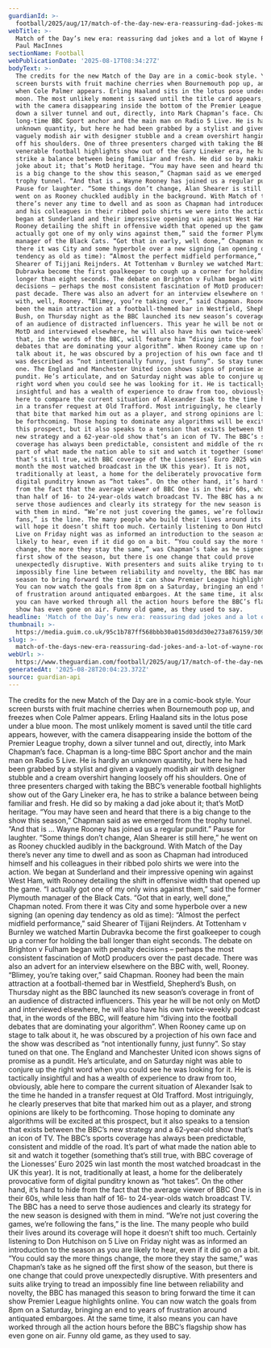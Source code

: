 ```yaml
---
guardianId: >-
  football/2025/aug/17/match-of-the-day-new-era-reassuring-dad-jokes-mark-chapman-lot-of-wayne-rooney-football-bbc
webTitle: >-
  Match of the Day’s new era: reassuring dad jokes and a lot of Wayne Rooney |
  Paul MacInnes
sectionName: Football
webPublicationDate: '2025-08-17T08:34:27Z'
bodyText: >-
  The credits for the new Match of the Day are in a comic-book style. Your
  screen bursts with fruit machine cherries when Bournemouth pop up, and freezes
  when Cole Palmer appears. Erling Haaland sits in the lotus pose under a blue
  moon. The most unlikely moment is saved until the title card appears, however,
  with the camera disappearing inside the bottom of the Premier League trophy,
  down a silver tunnel and out, directly, into Mark Chapman’s face. Chapman is a
  long-time BBC Sport anchor and the main man on Radio 5 Live. He is hardly an
  unknown quantity, but here he had been grabbed by a stylist and given a
  vaguely modish air with designer stubble and a cream overshirt hanging loosely
  off his shoulders. One of three presenters charged with taking the BBC’s
  venerable football highlights show out of the Gary Lineker era, he has to
  strike a balance between being familiar and fresh. He did so by making a dad
  joke about it; that’s MotD heritage. “You may have seen and heard that there
  is a big change to the show this season,” Chapman said as we emerged from the
  trophy tunnel. “And that is … Wayne Rooney has joined us a regular pundit.”
  Pause for laughter. “Some things don’t change, Alan Shearer is still here,” he
  went on as Rooney chuckled audibly in the background. With Match of the Day
  there’s never any time to dwell and as soon as Chapman had introduced himself
  and his colleagues in their ribbed polo shirts we were into the action. We
  began at Sunderland and their impressive opening win against West Ham, with
  Rooney detailing the shift in offensive width that opened up the game. “I
  actually got one of my only wins against them,” said the former Plymouth
  manager of the Black Cats. “Got that in early, well done,” Chapman noted. From
  there it was City and some hyperbole over a new signing (an opening day
  tendency as old as time): “Almost the perfect midfield performance,” said
  Shearer of Tijjani Reijnders. At Tottenham v Burnley we watched Martin
  Dubravka become the first goalkeeper to cough up a corner for holding the ball
  longer than eight seconds. The debate on Brighton v Fulham began with penalty
  decisions – perhaps the most consistent fascination of MotD producers over the
  past decade. There was also an advert for an interview elsewhere on the BBC
  with, well, Rooney. “Blimey, you’re taking over,” said Chapman. Rooney had
  been the main attraction at a football-themed bar in Westfield, Shepherd’s
  Bush, on Thursday night as the BBC launched its new season’s coverage in front
  of an audience of distracted influencers. This year he will be not only on
  MotD and interviewed elsewhere, he will also have his own twice-weekly podcast
  that, in the words of the BBC, will feature him “diving into the football
  debates that are dominating your algorithm”. When Rooney came up on stage to
  talk about it, he was obscured by a projection of his own face and the show
  was described as “not intentionally funny, just funny”. So stay tuned on that
  one. The England and Manchester United icon shows signs of promise as a
  pundit. He’s articulate, and on Saturday night was able to conjure up the
  right word when you could see he was looking for it. He is tactically
  insightful and has a wealth of experience to draw from too, obviously, able
  here to compare the current situation of Alexander Isak to the time he handed
  in a transfer request at Old Trafford. Most intriguingly, he clearly preserves
  that bite that marked him out as a player, and strong opinions are likely to
  be forthcoming. Those hoping to dominate any algorithms will be excited at
  this prospect, but it also speaks to a tension that exists between the BBC’s
  new strategy and a 62‑year‑old show that’s an icon of TV. The BBC’s sports
  coverage has always been predictable, consistent and middle of the road. It’s
  part of what made the nation able to sit and watch it together (something
  that’s still true, with BBC coverage of the Lionesses’ Euro 2025 win last
  month the most watched broadcast in the UK this year). It is not,
  traditionally at least, a home for the deliberately provocative form of
  digital punditry known as “hot takes”. On the other hand, it’s hard to hide
  from the fact that the average viewer of BBC One is in their 60s, while less
  than half of 16- to 24-year-olds watch broadcast TV. The BBC has a need to
  serve those audiences and clearly its strategy for the new season is designed
  with them in mind. “We’re not just covering the games, we’re following the
  fans,” is the line. The many people who build their lives around its coverage
  will hope it doesn’t shift too much. Certainly listening to Don Hutchison on 5
  Live on Friday night was as informed an introduction to the season as you are
  likely to hear, even if it did go on a bit. “You could say the more things
  change, the more they stay the same,” was Chapman’s take as he signed off the
  first show of the season, but there is one change that could prove
  unexpectedly disruptive. With presenters and suits alike trying to tread an
  impossibly fine line between reliability and novelty, the BBC has managed this
  season to bring forward the time it can show Premier League highlights online.
  You can now watch the goals from 8pm on a Saturday, bringing an end to years
  of frustration around antiquated embargoes. At the same time, it also means
  you can have worked through all the action hours before the BBC’s flagship
  show has even gone on air. Funny old game, as they used to say.
headline: 'Match of the Day’s new era: reassuring dad jokes and a lot of Wayne Rooney'
thumbnail: >-
  https://media.guim.co.uk/95c1b787ff568bbb30a015d03dd30e273a876159/309_0_1750_1400/500.jpg
slug: >-
  match-of-the-days-new-era-reassuring-dad-jokes-and-a-lot-of-wayne-rooney-or-paul-macinnes
webUrl: >-
  https://www.theguardian.com/football/2025/aug/17/match-of-the-day-new-era-reassuring-dad-jokes-mark-chapman-lot-of-wayne-rooney-football-bbc
generatedAt: '2025-08-28T20:04:23.372Z'
source: guardian-api
---
```

The credits for the new Match of the Day are in a comic-book style. Your screen bursts with fruit machine cherries when Bournemouth pop up, and freezes when Cole Palmer appears. Erling Haaland sits in the lotus pose under a blue moon. The most unlikely moment is saved until the title card appears, however, with the camera disappearing inside the bottom of the Premier League trophy, down a silver tunnel and out, directly, into Mark Chapman’s face. Chapman is a long-time BBC Sport anchor and the main man on Radio 5 Live. He is hardly an unknown quantity, but here he had been grabbed by a stylist and given a vaguely modish air with designer stubble and a cream overshirt hanging loosely off his shoulders. One of three presenters charged with taking the BBC’s venerable football highlights show out of the Gary Lineker era, he has to strike a balance between being familiar and fresh. He did so by making a dad joke about it; that’s MotD heritage. “You may have seen and heard that there is a big change to the show this season,” Chapman said as we emerged from the trophy tunnel. “And that is … Wayne Rooney has joined us a regular pundit.” Pause for laughter. “Some things don’t change, Alan Shearer is still here,” he went on as Rooney chuckled audibly in the background. With Match of the Day there’s never any time to dwell and as soon as Chapman had introduced himself and his colleagues in their ribbed polo shirts we were into the action. We began at Sunderland and their impressive opening win against West Ham, with Rooney detailing the shift in offensive width that opened up the game. “I actually got one of my only wins against them,” said the former Plymouth manager of the Black Cats. “Got that in early, well done,” Chapman noted. From there it was City and some hyperbole over a new signing (an opening day tendency as old as time): “Almost the perfect midfield performance,” said Shearer of Tijjani Reijnders. At Tottenham v Burnley we watched Martin Dubravka become the first goalkeeper to cough up a corner for holding the ball longer than eight seconds. The debate on Brighton v Fulham began with penalty decisions – perhaps the most consistent fascination of MotD producers over the past decade. There was also an advert for an interview elsewhere on the BBC with, well, Rooney. “Blimey, you’re taking over,” said Chapman. Rooney had been the main attraction at a football-themed bar in Westfield, Shepherd’s Bush, on Thursday night as the BBC launched its new season’s coverage in front of an audience of distracted influencers. This year he will be not only on MotD and interviewed elsewhere, he will also have his own twice-weekly podcast that, in the words of the BBC, will feature him “diving into the football debates that are dominating your algorithm”. When Rooney came up on stage to talk about it, he was obscured by a projection of his own face and the show was described as “not intentionally funny, just funny”. So stay tuned on that one. The England and Manchester United icon shows signs of promise as a pundit. He’s articulate, and on Saturday night was able to conjure up the right word when you could see he was looking for it. He is tactically insightful and has a wealth of experience to draw from too, obviously, able here to compare the current situation of Alexander Isak to the time he handed in a transfer request at Old Trafford. Most intriguingly, he clearly preserves that bite that marked him out as a player, and strong opinions are likely to be forthcoming. Those hoping to dominate any algorithms will be excited at this prospect, but it also speaks to a tension that exists between the BBC’s new strategy and a 62‑year‑old show that’s an icon of TV. The BBC’s sports coverage has always been predictable, consistent and middle of the road. It’s part of what made the nation able to sit and watch it together (something that’s still true, with BBC coverage of the Lionesses’ Euro 2025 win last month the most watched broadcast in the UK this year). It is not, traditionally at least, a home for the deliberately provocative form of digital punditry known as “hot takes”. On the other hand, it’s hard to hide from the fact that the average viewer of BBC One is in their 60s, while less than half of 16- to 24-year-olds watch broadcast TV. The BBC has a need to serve those audiences and clearly its strategy for the new season is designed with them in mind. “We’re not just covering the games, we’re following the fans,” is the line. The many people who build their lives around its coverage will hope it doesn’t shift too much. Certainly listening to Don Hutchison on 5 Live on Friday night was as informed an introduction to the season as you are likely to hear, even if it did go on a bit. “You could say the more things change, the more they stay the same,” was Chapman’s take as he signed off the first show of the season, but there is one change that could prove unexpectedly disruptive. With presenters and suits alike trying to tread an impossibly fine line between reliability and novelty, the BBC has managed this season to bring forward the time it can show Premier League highlights online. You can now watch the goals from 8pm on a Saturday, bringing an end to years of frustration around antiquated embargoes. At the same time, it also means you can have worked through all the action hours before the BBC’s flagship show has even gone on air. Funny old game, as they used to say.
